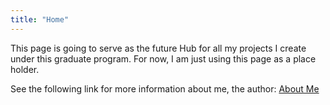 ```yaml
---
title: "Home"
---
```

This page is going to serve as the future Hub for all my projects I create under this graduate program. For now, I am just using this page as a place holder.

See the following link for more information about me, the author: [About Me](./about.ipynb)